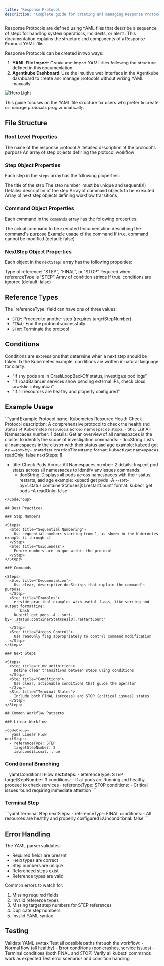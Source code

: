 ```yaml
---
title: 'Response Protocol'
description: 'Complete guide for creating and managing Response Protocol'
---
```


Response Protocols are defined using YAML files that describe a sequence of steps for handling system operations, incidents, or alerts. This documentation explains the structure and components of a Response Protocol YAML file.

<Tip>
Response Protocols can be created in two ways:

1. **YAML File Import**: Create and import YAML files following the structure defined in this documentation
2. **Agentkube Dashboard**: Use the intuitive web interface in the Agentkube dashboard to create and manage protocols without writing YAML manually
</Tip>

<img
  src="/images/response-protocol.png"
  alt="Hero Light"
/>

This guide focuses on the YAML file structure for users who prefer to create or manage protocols programmatically.

## File Structure

### Root Level Properties

<ResponseField name="name" type="string" required>
  The name of the response protocol
</ResponseField>

<ResponseField name="description" type="string" required>
  A detailed description of the protocol's purpose
</ResponseField>

<ResponseField name="steps" type="array" required>
  An array of step objects defining the protocol workflow
</ResponseField>

### Step Object Properties

Each step in the `steps` array has the following properties:

<ResponseField name="title" type="string" required>
  The title of the step
</ResponseField>

<ResponseField name="number" type="integer" required>
  The step number (must be unique and sequential)
</ResponseField>

<ResponseField name="details" type="string">
  Detailed description of the step
</ResponseField>

<ResponseField name="commands" type="array" required>
  Array of command objects to be executed
</ResponseField>

<ResponseField name="nextSteps" type="array">
  Array of next step objects defining workflow transitions
</ResponseField>

### Command Object Properties

Each command in the `commands` array has the following properties:

<ResponseField name="format" type="string" required>
  The actual command to be executed
</ResponseField>

<ResponseField name="docString" type="string">
  Documentation describing the command's purpose
</ResponseField>

<ResponseField name="example" type="string">
  Example usage of the command
</ResponseField>

<ResponseField name="readOnly" type="boolean">
  If true, command cannot be modified (default: false)
</ResponseField>

### NextStep Object Properties

Each object in the `nextSteps` array has the following properties:

<ResponseField name="referenceType" type="string" required>
  Type of reference: "STEP", "FINAL", or "STOP"
</ResponseField>

<ResponseField name="targetStepNumber" type="integer">
  Required when referenceType is "STEP"
</ResponseField>

<ResponseField name="conditions" type="array">
  Array of condition strings
</ResponseField>

<ResponseField name="isUnconditional" type="boolean">
  If true, conditions are ignored (default: false)
</ResponseField>

## Reference Types

<Card>
The `referenceType` field can have one of three values:

- `STEP`: Proceed to another step (requires targetStepNumber)
- `FINAL`: End the protocol successfully
- `STOP`: Terminate the protocol
</Card>

## Conditions

<Note>
Conditions are expressions that determine when a next step should be taken. In the Kubernetes example, conditions are written in natural language for clarity:

- "If any pods are in CrashLoopBackOff status, investigate pod logs"
- "If LoadBalancer services show pending external IPs, check cloud provider integration"
- "If all resources are healthy and properly configured"
</Note>

## Example Usage

<CodeGroup>
```yaml Example Protocol
name: Kubernetes Resource Health Check Protocol
description: A comprehensive protocol to check the health and status of Kubernetes resources across namespaces
steps:
  - title: List All Namespaces
    number: 1
    details: Get an overview of all namespaces in the cluster to identify the scope of investigation
    commands:
      - docString: Lists all namespaces in the cluster with their status and age
        example: kubectl get ns --sort-by=.metadata.creationTimestamp
        format: kubectl get namespaces
        readOnly: false
    nextSteps: []

  - title: Check Pods Across All Namespaces
    number: 2
    details: Inspect pod status across all namespaces to identify any issues
    commands:
      - docString: Displays all pods across namespaces with their status, restarts, and age
        example: kubectl get pods -A --sort-by='.status.containerStatuses[0].restartCount'
        format: kubectl get pods -A
        readOnly: false
```
</CodeGroup>

## Best Practices

### Step Numbers

<Steps>
  <Step title="Sequential Numbering">
    Use sequential numbers starting from 1, as shown in the Kubernetes example (1 through 4)
  </Step>
  <Step title="Uniqueness">
    Ensure numbers are unique within the protocol
  </Step>
</Steps>

### Commands

<Steps>
  <Step title="Documentation">
    Use clear, descriptive docStrings that explain the command's purpose
  </Step>
  <Step title="Examples">
    Provide practical examples with useful flags, like sorting and output formatting:
    ```bash
    kubectl get pods -A --sort-by='.status.containerStatuses[0].restartCount'
    ```
  </Step>
  <Step title="Access Control">
    Use readOnly flag appropriately to control command modification
  </Step>
</Steps>

### Next Steps

<Steps>
  <Step title="Flow Definition">
    Define clear transitions between steps using conditions
  </Step>
  <Step title="Conditions">
    Use clear, actionable conditions that guide the operator
  </Step>
  <Step title="Terminal States">
    Include both FINAL (success) and STOP (critical issues) states
  </Step>
</Steps>

## Common Workflow Patterns

### Linear Workflow

<CodeGroup>
```yaml Linear Flow
nextSteps:
  - referenceType: STEP
    targetStepNumber: 2
    isUnconditional: true
```
</CodeGroup>

### Conditional Branching

<CodeGroup>
```yaml Conditional Flow
nextSteps:
  - referenceType: STEP
    targetStepNumber: 3
    conditions:
      - If all pods are Running and healthy, proceed to check services
  - referenceType: STOP
    conditions:
      - Critical issues found requiring immediate attention
```
</CodeGroup>

### Terminal Step

<CodeGroup>
```yaml Terminal Step
nextSteps:
  - referenceType: FINAL
    conditions:
      - All resources are healthy and properly configured
    isUnconditional: false
```
</CodeGroup>

## Error Handling

<Card title="YAML Parser Validation">
The YAML parser validates:

- Required fields are present
- Field types are correct
- Step numbers are unique
- Referenced steps exist
- Reference types are valid
</Card>

<Warning>
Common errors to watch for:

1. Missing required fields
2. Invalid reference types
3. Missing target step numbers for STEP references
4. Duplicate step numbers
5. Invalid YAML syntax
</Warning>

## Testing

<Steps>
  <Step title="Syntax Validation">
    Validate YAML syntax
  </Step>
  <Step title="Path Testing">
    Test all possible paths through the workflow:
    - Normal flow (all healthy)
    - Error conditions (pod crashes, service issues)
    - Terminal conditions (both FINAL and STOP)
  </Step>
  <Step title="Command Testing">
    Verify all kubectl commands work as expected
  </Step>
  <Step title="Error Handling">
    Test error scenarios and condition handling
  </Step>
</Steps>
